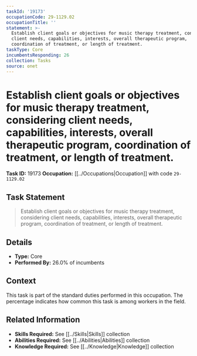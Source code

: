 ```yaml
---
taskId: '19173'
occupationCode: 29-1129.02
occupationTitle: ''
statement: >-
  Establish client goals or objectives for music therapy treatment, considering
  client needs, capabilities, interests, overall therapeutic program,
  coordination of treatment, or length of treatment.
taskType: Core
incumbentsResponding: 26
collection: Tasks
source: onet
---
```

# Establish client goals or objectives for music therapy treatment, considering client needs, capabilities, interests, overall therapeutic program, coordination of treatment, or length of treatment.

**Task ID:** 19173
**Occupation:** [[../Occupations|Occupation]] with code `29-1129.02`

## Task Statement

> Establish client goals or objectives for music therapy treatment, considering client needs, capabilities, interests, overall therapeutic program, coordination of treatment, or length of treatment.

## Details

- **Type:** Core
- **Performed By:** 26.0% of incumbents

## Context

This task is part of the standard duties performed in this occupation. The percentage indicates how common this task is among workers in the field.

## Related Information

- **Skills Required:** See [[../Skills|Skills]] collection
- **Abilities Required:** See [[../Abilities|Abilities]] collection
- **Knowledge Required:** See [[../Knowledge|Knowledge]] collection
